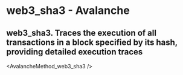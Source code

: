 # web3_sha3 - Avalanche

## web3_sha3. Traces the execution of all transactions in a block specified by its hash, providing detailed execution traces


<AvalancheMethod_web3_sha3 />
